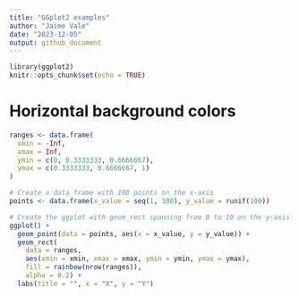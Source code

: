 ```yaml
---
title: "GGplot2 examples"
author: "Jaime Vale"
date: "2023-12-05"
output: github_document
---
```


```r
library(ggplot2)
knitr::opts_chunk$set(echo = TRUE)
```

# Horizontal background colors 

```r
ranges <- data.frame(
  xmin = -Inf,
  xmax = Inf,
  ymin = c(0, 0.3333333, 0.6666667),
  ymax = c(0.3333333, 0.6666667, 1)
)

# Create a data frame with 100 points on the x-axis
points <- data.frame(x_value = seq(1, 100), y_value = runif(100))

# Create the ggplot with geom_rect spanning from 0 to 10 on the y-axis
ggplot() +
  geom_point(data = points, aes(x = x_value, y = y_value)) +
  geom_rect(
    data = ranges, 
    aes(xmin = xmin, xmax = xmax, ymin = ymin, ymax = ymax),
    fill = rainbow(nrow(ranges)), 
    alpha = 0.2) +
  labs(title = "", x = "X", y = "Y")

```
